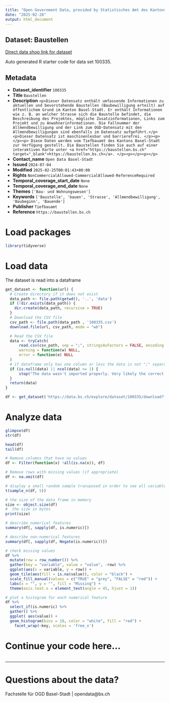 ```yaml
---
title: "Open Government Data, provided by Statistisches Amt des Kantons Basel-Stadt - Fachstelle OGD"
date: "2025-02-28"
output: html_document
---
```


## Dataset: Baustellen

[Direct data shop link for dataset](https://data.bs.ch/explore/dataset/100335)

Auto generated R starter code for data set 100335.

## Metadata

- **Dataset_identifier** `100335`
- **Title** `Baustellen`
- **Description** `<p>Dieser Datensatz enthält umfassende Informationen zu aktuellen und bevorstehende Baustellen (Baubewilligung erteilt) auf öffentlichem Grund im Kanton Basel-Stadt. Er enthält Informationen wie z. B. an welcher Strasse sich die Baustelle befindet, die Beschreibung des Projektes, mögliche Zusatzinformationen, Links zum Projekt und zu Anwohnerinformationen. Die Fallnummer der Allmendbewilligung und der Link zum OGD-Datensatz mit den Allmendbewilligungen sind ebenfalls im Datensatz aufgeführt.</p><p>Dieser Datensatz ist maschinenlesbar und barrierefrei. </p><p>
</p><p>
Diese Daten werden vom Tiefbauamt des Kantons Basel-Stadt zur Verfügung gestellt. Die Baustellen finden Sie auch auf einer interaktiven Karte unter <a href="https://baustellen.bs.ch" target="_blank">https://baustellen.bs.ch</a>. </p><p></p><p></p>`
- **Contact_name** `Open Data Basel-Stadt`
- **Issued** `2024-07-04`
- **Modified** `2025-02-25T00:01:43+00:00`
- **Rights** `NonCommercialAllowed-CommercialAllowed-ReferenceRequired`
- **Temporal_coverage_start_date** `None`
- **Temporal_coverage_end_date** `None`
- **Themes** `['Bau- und Wohnungswesen']`
- **Keywords** `['Baustelle', 'bauen', 'Strasse', 'Allmendbewilligung', 'Baubeginn', 'Bauende']`
- **Publisher** `Tiefbauamt`
- **Reference** `https://baustellen.bs.ch`


# Load packages

```r

library(tidyverse)
```

# Load data

The dataset is read into a dataframe

```r
get_dataset <- function(url) {
  # Create directory if it does not exist
  data_path <- file.path(getwd(), '..', 'data')
  if (!dir.exists(data_path)) {
    dir.create(data_path, recursive = TRUE)
  }
  # Download the CSV file
  csv_path <- file.path(data_path , '100335.csv')
  download.file(url, csv_path, mode = "wb")

  # Read the CSV file
  data <- tryCatch(
      read.csv(csv_path, sep = ";", stringsAsFactors = FALSE, encoding = "UTF-8"),
      warning = function(w) NULL,
      error = function(e) NULL
  )
  # if dataframe only has one column or less the data is not ";" separated
  if (is.null(data) || ncol(data) <= 1) {
      stop("The data wasn't imported properly. Very likely the correct separator couldn't be found.\nPlease check the dataset manually and adjust the code.")
  }
  return(data)
}
```

```r

df <- get_dataset('https://data.bs.ch/explore/dataset/100335/download?format=csv&timezone=Europe%2FZurich')

```

# Analyze data

```r

glimpse(df)
str(df)

head(df)
tail(df)

```

```r
# Remove columns that have no values
df <- Filter(function(x) !all(is.na(x)), df)

# Remove rows with missing values (if appropriate)
df <- na.omit(df)
```

```r
# display a small random sample transposed in order to see all variables
t(sample_n(df, 5))
```

```r
# the size of the data frame in memory
size <- object.size(df)
#  the size in bytes
print(size)
```

```r
# describe numerical features
summary(df[, sapply(df, is.numeric)])
```

```r
# describe non-numerical features
summary(df[, sapply(df, Negate(is.numeric))])
```

```r
# check missing values
df %>%
  mutate(row = row_number()) %>%
  gather(key = "variable", value = "value", -row) %>%
  ggplot(aes(x = variable, y = row)) +
  geom_tile(aes(fill = is.na(value)), color = "black") +
  scale_fill_manual(values = c("TRUE" = "grey", "FALSE" = "red")) +
  labs(x = "", y = "", fill = "Missing") +
  theme(axis.text.x = element_text(angle = 45, hjust = 1))
```

```r
# plot a histogram for each numerical feature
df %>%
  select_if(is.numeric) %>%
  gather() %>%
  ggplot( aes(value)) +
  geom_histogram(bins = 10, color = "white", fill = "red") +
    facet_wrap(~key, scales = 'free_x')
```

# Continue your code here...

```r

```
------------------------------------------------------------------------

# Questions about the data?

Fachstelle für OGD Basel-Stadt | opendata@bs.ch
